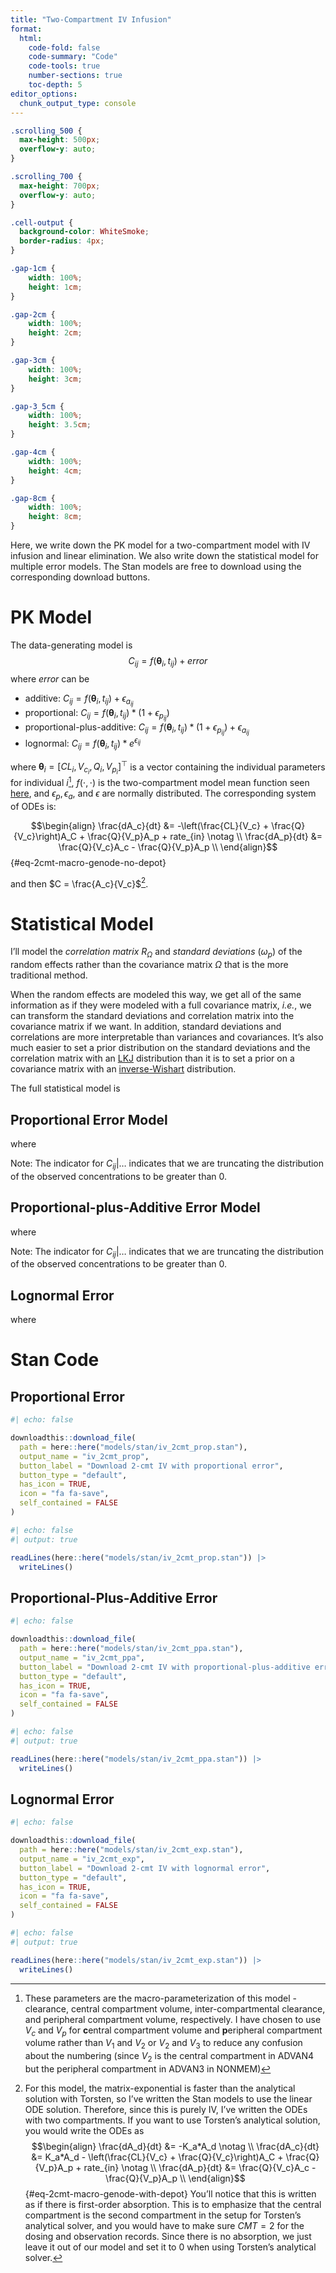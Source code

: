 ```yaml
---
title: "Two-Compartment IV Infusion"
format:
  html:
    code-fold: false  
    code-summary: "Code"
    code-tools: true
    number-sections: true
    toc-depth: 5
editor_options: 
  chunk_output_type: console
---
```


```css
.scrolling_500 {
  max-height: 500px;
  overflow-y: auto;
}

.scrolling_700 {
  max-height: 700px;
  overflow-y: auto;
}

.cell-output {
  background-color: WhiteSmoke;
  border-radius: 4px;
}

.gap-1cm { 
	width: 100%; 
	height: 1cm; 
}

.gap-2cm { 
	width: 100%; 
	height: 2cm; 
}

.gap-3cm { 
	width: 100%; 
	height: 3cm; 
}

.gap-3_5cm { 
	width: 100%; 
	height: 3.5cm; 
}

.gap-4cm { 
	width: 100%; 
	height: 4cm; 
}

.gap-8cm { 
	width: 100%; 
	height: 8cm; 
}
```

Here, we write down the PK model for a two-compartment model with IV infusion 
and linear elimination. We also write down the statistical model for multiple 
error models. The Stan models are free to download using the corresponding 
download buttons. 

# PK Model

The data-generating model is 
$$C_{ij} = f(\mathbf{\theta}_i, t_{ij}) + error$$
where $error$ can be

*  additive: $C_{ij} = f(\mathbf{\theta}_i, t_{ij}) + \epsilon_{a_{ij}}$
*  proportional: $C_{ij} = f(\mathbf{\theta}_i, t_{ij})*\left( 1 + \epsilon_{p_{ij}} \right)$
*  proportional-plus-additive: $C_{ij} = f(\mathbf{\theta}_i, t_{ij})*\left( 1 + \epsilon_{p_{ij}} \right) + \epsilon_{a_{ij}}$
*  lognormal: $C_{ij} = f(\mathbf{\theta}_i, t_{ij})*e^{\epsilon_{ij}}$

where $\mathbf{\theta}_i = \left[CL_i, \, V_{c_i}, \, Q_i, \,V_{p_i}\right]^\top$ 
is a vector containing the individual parameters for individual $i$[^poppk-4], 
$f(\cdot, \cdot)$ is the two-compartment model mean function seen [here](https://r-forge.r-project.org/scm/viewvc.php/*checkout*/PFIM3.2.2/PFIM_PKPD_library.pdf?root=pkpd), and $\epsilon_p, \epsilon_a,$ and $\epsilon$ are normally distributed. The
corresponding system of ODEs is:

[^poppk-4]: These parameters are the macro-parameterization of this model - 
clearance, central compartment volume, inter-compartmental clearance, and 
peripheral compartment volume, respectively. I have chosen to use $V_c$ and 
$V_p$ for **c**entral compartment volume and **p**eripheral compartment volume 
rather than $V_1$ and $V_2$ or $V_2$ and $V_3$ to reduce any confusion about the
numbering (since $V_2$ is the central compartment in ADVAN4 but the peripheral 
compartment in ADVAN3 in NONMEM)

$$\begin{align}
\frac{dA_c}{dt} &= -\left(\frac{CL}{V_c} + \frac{Q}{V_c}\right)A_C + \frac{Q}{V_p}A_p + rate_{in} \notag \\
\frac{dA_p}{dt} &= \frac{Q}{V_c}A_c - \frac{Q}{V_p}A_p \\
\end{align}$$ {#eq-2cmt-macro-genode-no-depot}

and then $C = \frac{A_c}{V_c}$[^poppk-5].

[^poppk-5]: For this model, the matrix-exponential is faster than the 
analytical solution with Torsten, so I've written the Stan models to use the 
linear ODE solution. Therefore, since this is purely IV, I've written the ODEs
with two compartments. If you want to use Torsten's analytical solution, you 
would write the ODEs as
$$\begin{align}
\frac{dA_d}{dt} &= -K_a*A_d \notag \\
\frac{dA_c}{dt} &= K_a*A_d - \left(\frac{CL}{V_c} + \frac{Q}{V_c}\right)A_C + \frac{Q}{V_p}A_p + rate_{in} \notag \\
\frac{dA_p}{dt} &= \frac{Q}{V_c}A_c - \frac{Q}{V_p}A_p \\
\end{align}$$ {#eq-2cmt-macro-genode-with-depot}
You'll notice that this is written as if there is first-order absorption. This 
is to emphasize that the central compartment is the second compartment in 
the setup for Torsten's analytical solver, and you would have to make sure 
$CMT = 2$ for the dosing and observation records. Since there is no absorption, 
we just leave it out of our model and set it to 0 when using Torsten's 
analytical solver.

# Statistical Model {#sec-statistical-model}

I'll model the *correlation matrix* $R_{\Omega}$ and *standard deviations* 
($\omega_p$) of the random effects rather than the covariance matrix $\Omega$ 
that is the more traditional method. 

\begin{align}
\Omega &=
\begin{pmatrix}
\omega^2_{CL} & \omega_{CL, V_c} & \omega_{CL, Q} & \omega_{CL, V_p} \\
\omega_{CL, V_c} & \omega^2_{V_c} & \omega_{V_c, Q} & \omega_{V_c, V_p} \\
\omega_{CL, Q} & \omega_{V_c, Q} & \omega^2_{Q} & \omega_{Q, V_p} \\
\omega_{CL, V_p} & \omega_{V_c, V_p} & \omega_{Q, V_p} & \omega^2_{V_p} \\
\end{pmatrix} \\
&= \begin{pmatrix}
\omega_{CL} & 0 & 0 & 0 \\
0 & \omega_{V_c} & 0 & 0 \\
0 & 0 & \omega_{Q} & 0 \\
0 & 0 & 0 & \omega_{V_p} \\
\end{pmatrix} \mathbf{R_{\Omega}}
\begin{pmatrix}
\omega_{CL} & 0 & 0 & 0 \\
0 & \omega_{V_c} & 0 & 0 \\
0 & 0 & \omega_{Q} & 0 \\
0 & 0 & 0 & \omega_{V_p} \\
\end{pmatrix} \\
&= \begin{pmatrix}
\omega_{CL} & 0 & 0 & 0 \\
0 & \omega_{V_c} & 0 & 0 \\
0 & 0 & \omega_{Q} & 0 \\
0 & 0 & 0 & \omega_{V_p} \\
\end{pmatrix}
\begin{pmatrix}
1 & \rho_{CL, V_c} & \rho_{CL, Q} & \rho_{CL, V_p} \\
\rho_{CL, V_c} & 1 & \rho_{V_c, Q} & \rho_{V_c, V_p} \\
\rho_{CL, Q} & \rho_{V_c, Q} & 1 & \rho_{Q, V_p} \\
\rho_{CL, V_p} & \rho_{V_c, V_p} & \rho_{Q, V_p} & 1 \\
\end{pmatrix}
\begin{pmatrix}
\omega_{CL} & 0 & 0 & 0 \\
0 & \omega_{V_c} & 0 & 0 \\
0 & 0 & \omega_{Q} & 0 \\
0 & 0 & 0 & \omega_{V_p} \\
\end{pmatrix}
\end{align} 

When the random effects are modeled this way, we get all of the same information
as if they were modeled with a full covariance matrix, *i.e.*, we can transform
the standard deviations and correlation matrix into the covariance matrix if we 
want. In addition, standard deviations and correlations are more interpretable
than variances and covariances. It's also much easier to set a prior 
distribution on the standard deviations and the correlation matrix with an 
[LKJ](https://en.wikipedia.org/wiki/Lewandowski-Kurowicka-Joe_distribution) 
distribution than it is to set a prior on a covariance matrix with an 
[inverse-Wishart](https://en.wikipedia.org/wiki/Inverse-Wishart_distribution)
distribution.


The full statistical model is 


::: panel-tabset
## Proportional Error Model

\begin{align}
C_{ij} \mid \mathbf{TV}, \; \mathbf{\eta}_i, \; \mathbf{\Omega}, \; \sigma_p
&\sim Normal\left( f(\mathbf{\theta}_i, t_{ij}), \; \sigma_{ij} \right)
I(C_{ij} > 0) \notag \\
\mathbf{\eta}_i \; | \; \Omega &\sim Normal\left(
\begin{pmatrix}
0 \\ 0 \\ 0 \\ 0 \\
\end{pmatrix}
, \; \Omega\right) \notag \\
TVCL &\sim Lognormal\left(log\left(location_{TVCL}\right), scale_{TVCL}\right) \notag \\
TVVC &\sim Lognormal\left(log\left(location_{TVVC}\right), scale_{TVVC}\right) \notag \\
TVQ &\sim Lognormal\left(log\left(location_{TVQ}\right), scale_{TVQ}\right) \notag \\
TVVP &\sim Lognormal\left(log\left(location_{TVVP}\right), scale_{TVVP}\right) \notag \\
\omega_{CL} &\sim Half-Normal(0, scale_{\omega_{CL}}) \notag \\
\omega_{V_c} &\sim Half-Normal(0, scale_{\omega_{V_c}}) \notag \\
\omega_{Q} &\sim Half-Normal(0, scale_{\omega_{Q}}) \notag \\
\omega_{V_p} &\sim Half-Normal(0, scale_{\omega_{V_p}}) \notag \\
R_{\Omega} &\sim LKJ(df_{R_{\Omega}}) \notag \\
\sigma_p &\sim Half-Normal(0, scale_{\sigma_p}) \\
\end{align}

where 
\begin{align}
\mathbf{TV} &=
\begin{pmatrix}
TVCL \\ TVVC \\ TVQ \\ TVVP \\
\end{pmatrix} \\
\mathbf{\theta}_i &=
\begin{pmatrix}
CL_i \\ V_{c_i} \\ Q_i \\ V_{p_i} \\
\end{pmatrix} =
\begin{pmatrix}
TVCL \times e^{\eta_{CL_i}} \\ TVVC \times e^{\eta_{V_{c_i}}} \\ TVQ \times e^{\eta_{Q_i}} \\ TVVP \times e^{\eta_{V_{p_i}}} \\
\end{pmatrix} \\
\mathbf{\eta}_i &=
\begin{pmatrix}
\eta_{CL_i} \\ \eta_{V_{c_i}} \\ \eta_{Q_i} \\ \eta_{V_{p_i}} \\
\end{pmatrix} \\
\sigma_{ij} &= f(\mathbf{\theta}_i, t_{ij})\sigma_p  \\
\end{align}

Note: The indicator for $C_{ij} | \ldots$ indicates that we are truncating the 
distribution of the observed concentrations to be greater than 0.


## Proportional-plus-Additive Error Model

\begin{align}
C_{ij} \mid \mathbf{TV}, \; \mathbf{\eta}_i, \; \mathbf{\Omega}, \; \mathbf{\Sigma}
&\sim Normal\left( f(\mathbf{\theta}_i, t_{ij}), \; \sigma_{ij} \right)
I(C_{ij} > 0) \notag \\
\mathbf{\eta}_i \; | \; \Omega &\sim Normal\left(
\begin{pmatrix}
0 \\ 0 \\ 0 \\ 0 \\
\end{pmatrix}
, \; \Omega\right) \notag \\
TVCL &\sim Lognormal\left(log\left(location_{TVCL}\right), scale_{TVCL}\right) \notag \\
TVVC &\sim Lognormal\left(log\left(location_{TVVC}\right), scale_{TVVC}\right) \notag \\
TVQ &\sim Lognormal\left(log\left(location_{TVQ}\right), scale_{TVQ}\right) \notag \\
TVVP &\sim Lognormal\left(log\left(location_{TVVP}\right), scale_{TVVP}\right) \notag \\
\omega_{CL} &\sim Half-Normal(0, scale_{\omega_{CL}}) \notag \\
\omega_{V_c} &\sim Half-Normal(0, scale_{\omega_{V_c}}) \notag \\
\omega_{Q} &\sim Half-Normal(0, scale_{\omega_{Q}}) \notag \\
\omega_{V_p} &\sim Half-Normal(0, scale_{\omega_{V_p}}) \notag \\
R_{\Omega} &\sim LKJ(df_{R_{\Omega}}) \notag \\
\sigma_p &\sim Half-Normal(0, scale_{\sigma_p}) \\
\sigma_a &\sim Half-Normal(0, scale_{\sigma_a}) \\
R_{\Sigma} &\sim LKJ(df_{R_{\Sigma}}) \notag \\
\end{align}

where 
\begin{align}
\mathbf{TV} &=
\begin{pmatrix}
TVCL \\ TVVC \\ TVQ \\ TVVP \\
\end{pmatrix} \\
\mathbf{\theta}_i &=
\begin{pmatrix}
CL_i \\ V_{c_i} \\ Q_i \\ V_{p_i} \\
\end{pmatrix} =
\begin{pmatrix}
TVCL \times e^{\eta_{CL_i}} \\ TVVC \times e^{\eta_{V_{c_i}}} \\ TVQ \times e^{\eta_{Q_i}} \\ TVVP \times e^{\eta_{V_{p_i}}} \\
\end{pmatrix} \\
\mathbf{\eta}_i &=
\begin{pmatrix}
\eta_{CL_i} \\ \eta_{V_{c_i}} \\ \eta_{Q_i} \\ \eta_{V_{p_i}} \\
\end{pmatrix} \\
\mathbf{\Sigma} &=
\begin{pmatrix}
\sigma^2_{p} & \rho_{p,a}\sigma_{p}\sigma_{a} \\
\rho_{p,a}\sigma_{p}\sigma_{a} & \sigma^2_{z} \\
\end{pmatrix} \\
\sigma_{ij} &= \sqrt{f(\mathbf{\theta}_i, t_{ij})^2\sigma^2_p + \sigma^2_a + 2f(\mathbf{\theta}_i, t_{ij})\rho_{p,a}\sigma_{p}\sigma_{a}} \\
\end{align}

Note: The indicator for $C_{ij} | \ldots$ indicates that we are truncating the 
distribution of the observed concentrations to be greater than 0.

## Lognormal Error

\begin{align}
C_{ij} \mid \mathbf{TV}, \; \mathbf{\eta}_i, \; \mathbf{\Omega}, \; \sigma
&\sim Lognormal\left( log\left(f(\mathbf{\theta}_i, t_{ij})\right), \; \sigma \right)
\notag \\
\mathbf{\eta}_i \; | \; \Omega &\sim Normal\left(
\begin{pmatrix}
0 \\ 0 \\ 0 \\ 0 \\
\end{pmatrix}
, \; \Omega\right) \notag \\
TVCL &\sim Lognormal\left(log\left(location_{TVCL}\right), scale_{TVCL}\right) \notag \\
TVVC &\sim Lognormal\left(log\left(location_{TVVC}\right), scale_{TVVC}\right) \notag \\
TVQ &\sim Lognormal\left(log\left(location_{TVQ}\right), scale_{TVQ}\right) \notag \\
TVVP &\sim Lognormal\left(log\left(location_{TVVP}\right), scale_{TVVP}\right) \notag \\
\omega_{CL} &\sim Half-Normal(0, scale_{\omega_{CL}}) \notag \\
\omega_{V_c} &\sim Half-Normal(0, scale_{\omega_{V_c}}) \notag \\
\omega_{Q} &\sim Half-Normal(0, scale_{\omega_{Q}}) \notag \\
\omega_{V_p} &\sim Half-Normal(0, scale_{\omega_{V_p}}) \notag \\
R_{\Omega} &\sim LKJ(df_{R_{\Omega}}) \notag \\
\sigma &\sim Half-Normal(0, scale_{\sigma}) \\
\end{align}

where 
\begin{align}
\mathbf{TV} &=
\begin{pmatrix}
TVCL \\ TVVC \\ TVQ \\ TVVP \\
\end{pmatrix} \\
\mathbf{\theta}_i &=
\begin{pmatrix}
CL_i \\ V_{c_i} \\ Q_i \\ V_{p_i} \\
\end{pmatrix} =
\begin{pmatrix}
TVCL \times e^{\eta_{CL_i}} \\ TVVC \times e^{\eta_{V_{c_i}}} \\ TVQ \times e^{\eta_{Q_i}} \\ TVVP \times e^{\eta_{V_{p_i}}} \\
\end{pmatrix} \\
\mathbf{\eta}_i &=
\begin{pmatrix}
\eta_{CL_i} \\ \eta_{V_{c_i}} \\ \eta_{Q_i} \\ \eta_{V_{p_i}} \\
\end{pmatrix} \\
\end{align}


:::


# Stan Code

## Proportional Error

```r
#| echo: false

downloadthis::download_file(
  path = here::here("models/stan/iv_2cmt_prop.stan"),
  output_name = "iv_2cmt_prop",
  button_label = "Download 2-cmt IV with proportional error",
  button_type = "default",
  has_icon = TRUE,
  icon = "fa fa-save",
  self_contained = FALSE
)

```

::::{.scrolling_700}

:::{.cell-output}

```r
#| echo: false
#| output: true

readLines(here::here("models/stan/iv_2cmt_prop.stan")) |>
  writeLines()

```

:::

::::

## Proportional-Plus-Additive Error

```r
#| echo: false

downloadthis::download_file(
  path = here::here("models/stan/iv_2cmt_ppa.stan"),
  output_name = "iv_2cmt_ppa",
  button_label = "Download 2-cmt IV with proportional-plus-additive error",
  button_type = "default",
  has_icon = TRUE,
  icon = "fa fa-save",
  self_contained = FALSE
)

```

::::{.scrolling_700}

:::{.cell-output}

```r
#| echo: false
#| output: true

readLines(here::here("models/stan/iv_2cmt_ppa.stan")) |>
  writeLines()

```

:::

::::

## Lognormal Error

```r
#| echo: false

downloadthis::download_file(
  path = here::here("models/stan/iv_2cmt_exp.stan"),
  output_name = "iv_2cmt_exp",
  button_label = "Download 2-cmt IV with lognormal error",
  button_type = "default",
  has_icon = TRUE,
  icon = "fa fa-save",
  self_contained = FALSE
)

```

::::{.scrolling_700}

:::{.cell-output}

```r
#| echo: false
#| output: true

readLines(here::here("models/stan/iv_2cmt_exp.stan")) |>
  writeLines()

```

:::

::::